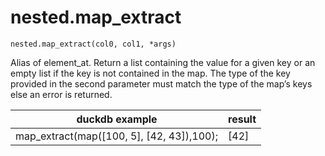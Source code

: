# nested.map_extract { #duckops.nested.map_extract }

`nested.map_extract(col0, col1, *args)`

Alias of element_at. Return a list containing the value for a given key or an empty list if the key is not contained in the map. The type of the key provided in the second parameter must match the type of the map’s keys else an error is returned.

| duckdb example | result |
| -------------- | ------ |
| map_extract(map([100, 5], [42, 43]),100); | [42] |
